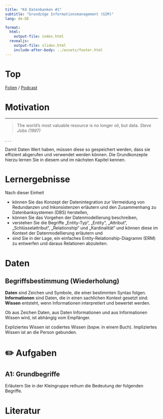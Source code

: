 ```yaml
---
title: "K4 Datenbanken #1"
subtitle: "Grundzüge Informationsmanagement (GIM)"
lang: de-DE

format: 
  html:
    output-file: index.html
  revealjs:
    output-file: slides.html 
    include-after-body: ../assets/footer.html
---
```


# Top {visibility="hidden" .slide-link-hidden .unlisted}
[Folien](slides.html) / 
[Podcast](https://videoportal.hs-neu-ulm.de/Mediasite/Play/5e815720982f4d7c91d61ace65eb87dc1d)

# Motivation {.vertical-center background-color=blue}

---

>The world's most valuable resource is no longer oil, but data. *Steve Jobs (1997)*

. . .

Damit Daten Wert haben, müssen diese so gespeichert werden, dass sie effizient abgerufen und verwendet werden können. Die Grundkonzepte hierzu lernen Sie in diesem und im nächsten Kapitel kennen.

# Lernergebnisse

Nach dieser Einheit  

::: {.incremental}
- können Sie das Konzept der Datenintegration zur Vermeidung von Redundanzen und Inkonsistenzen erläutern und den Zusammenhang zu Datenbanksystemen (DBS) herstellen,
- können Sie das Vorgehen der Datenmodellierung beschreiben,
- verstehen Sie die Begriffe „Entity-Typ“, „Entity“, „Attribut“, „Schlüsselattribut“, „Relationship“ und „Kardinalität“ und können diese im Kontext der Datenmodellierung erläutern und 
- sind Sie in der Lage, ein einfaches Entity-Relationship-Diagramm (ERM) zu entwerfen und daraus Relationen abzuleiten.
:::

# Daten {.vertical-center background-color=blue}

## Begriffsbestimmung (Wiederholung)

__Daten__ sind Zeichen und Symbole, die einer bestimmten Syntax folgen. __Informationen__ sind Daten, die in einen sachlichen Kontext gesetzt sind. __Wissen__ entsteht, wenn Informationen interpretiert und bewertet werden. 

Ob aus Zeichen Daten, aus Daten Informationen und aus Informationen Wissen wird, ist abhängig vom Empfänger.

Expliziertes Wissen ist codiertes Wissen (bspw. in einem Buch). Impliziertes Wissen ist an die Person gebunden.


# ✏️ Aufgaben {.vertical-center background-color=blue}

## A1: Grundbegriffe

Erläutern Sie in der Kleingruppe reihum die Bedeutung der folgenden Begriffe.

::: {#refs}
# Literatur {visibility="hidden"}
:::